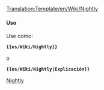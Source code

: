 <noinclude>[[Translation:Template/en/Wiki/Nightly]]</noinclude><noinclude>
</noinclude>{{es/Metaplantilla de avisos| tipo   = información
| imagen = en/NightlyIcon.png
| texto  = <strong>Versiones de desarrollo (Nightly Builds)</strong><br />Las características mencionadas en esta sección sólo están disponibles actualmente en versiones no estables que no son lanzamientos oficiales, sino [[es/Archive/Community/Versión de desarrollo|versiones de desarrollo]], betas o versiones de prueba. {{{1|}}}
}}<noinclude>

====Uso====
Use como:

 '''<nowiki>{{es/Wiki/Nightly}}</nowiki>'''

o

 '''<nowiki>{{es/Wiki/Nightly|Explicación}}</nowiki>'''

[[Category:es/Manual/Base Set/Cajas de mensajes|Nightly]]</noinclude>